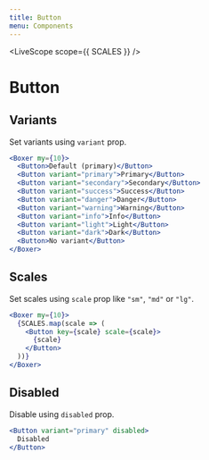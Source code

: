 ```yaml
---
title: Button
menu: Components
---
```



<LiveScope scope={{ SCALES }} />

# Button

## Variants

Set variants using `variant` prop.

```jsx live
<Boxer my={10}>
  <Button>Default (primary)</Button>
  <Button variant="primary">Primary</Button>
  <Button variant="secondary">Secondary</Button>
  <Button variant="success">Success</Button>
  <Button variant="danger">Danger</Button>
  <Button variant="warning">Warning</Button>
  <Button variant="info">Info</Button>
  <Button variant="light">Light</Button>
  <Button variant="dark">Dark</Button>
  <Button>No variant</Button>
</Boxer>
```

## Scales

Set scales using `scale` prop like `"sm"`, `"md"` or `"lg"`.

```jsx live
<Boxer my={10}>
  {SCALES.map(scale => (
    <Button key={scale} scale={scale}>
      {scale}
    </Button>
  ))}
</Boxer>
```

## Disabled

Disable using `disabled` prop.

```jsx live
<Button variant="primary" disabled>
  Disabled
</Button>
```
